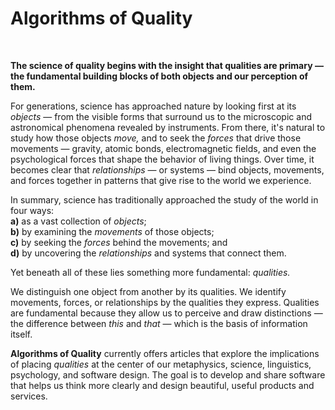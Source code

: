 <h1 className="text-4xl md:text-5xl mb-2 font-medium">Algorithms of Quality</h1>

<br />

**The science of quality begins with the insight that qualities are primary — the fundamental building blocks of both objects and our perception of them.**

For generations, science has approached nature by looking first at its *objects* — from the visible forms that surround us to the microscopic and astronomical phenomena revealed by instruments. From there, it's natural to study how those objects *move,* and to seek the *forces* that drive those movements — gravity, atomic bonds, electromagnetic fields, and even the psychological forces that shape the behavior of living things. Over time, it becomes clear that *relationships* — or systems — bind objects, movements, and forces together in patterns that give rise to the world we experience.

In summary, science has traditionally approached the study of the world in four ways:  
**a)** as a vast collection of *objects*;  
**b)** by examining the *movements* of those objects;  
**c)** by seeking the *forces* behind the movements; and  
**d)** by uncovering the *relationships* and systems that connect them.

Yet beneath all of these lies something more fundamental: *qualities.*

We distinguish one object from another by its qualities. We identify movements, forces, or relationships by the qualities they express. Qualities are fundamental because they allow us to perceive and draw distinctions — the difference between *this* and *that* — which is the basis of information itself.

**Algorithms of Quality** currently offers articles that explore the implications of placing *qualities* at the center of our metaphysics, science, linguistics, psychology, and software design. The goal is to develop and share software that helps us think more clearly and design beautiful, useful products and services.
